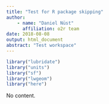 ```yaml
---
title: "Test for R package skipping"
author:
    - name: "Daniel Nüst"
      affiliation: o2r team
date: 2018-08-08
output: html_document
abstract: "Test workspace"
---
```


```r
library("lubridate")
library("units")
library("sf")
library("lwgeom")
library("here")
```

No content.
